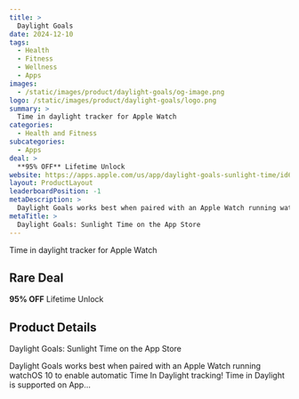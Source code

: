 ```yaml
---
title: >
  Daylight Goals
date: 2024-12-10
tags:
  - Health
  - Fitness
  - Wellness
  - Apps
images:
  - /static/images/product/daylight-goals/og-image.png
logo: /static/images/product/daylight-goals/logo.png
summary: >
  Time in daylight tracker for Apple Watch
categories:
  - Health and Fitness
subcategories:
  - Apps
deal: >
  **95% OFF** Lifetime Unlock
website: https://apps.apple.com/us/app/daylight-goals-sunlight-time/id6466341899
layout: ProductLayout
leaderboardPosition: -1
metaDescription: >
  Daylight Goals works best when paired with an Apple Watch running watchOS 10 to enable automatic Time In Daylight tracking! Time in Daylight is supported on App…
metaTitle: >
  ‎Daylight Goals: Sunlight Time on the App Store
---
```

Time in daylight tracker for Apple Watch

## Rare Deal

**95% OFF** Lifetime Unlock

## Product Details

‎Daylight Goals: Sunlight Time on the App Store

Daylight Goals works best when paired with an Apple Watch running watchOS 10 to enable automatic Time In Daylight tracking! Time in Daylight is supported on App…
